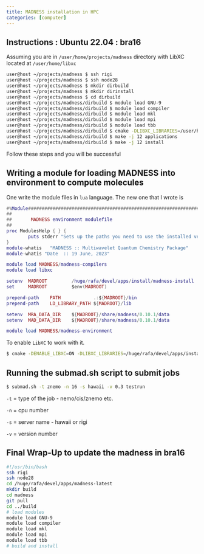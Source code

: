 ```yaml
---
title: MADNESS installation in HPC
categories: [computer]
---
```


## Instructions : Ubuntu 22.04 : bra16 

Assuming you are in `/user/home/projects/madness` directory with LibXC located at `/user/home/libxc`   

```bash
user@host ~/projects/madness $ ssh rigi
user@host ~/projects/madness $ ssh node28
user@host ~/projects/madness $ mkdir dirbuild
user@host ~/projects/madness $ mkdir dirinstall
user@host ~/projects/madness $ cd dirbuild
user@host ~/projects/madness/dirbuild $ module load GNU-9
user@host ~/projects/madness/dirbuild $ module load compiler
user@host ~/projects/madness/dirbuild $ module load mkl
user@host ~/projects/madness/dirbuild $ module load mpi
user@host ~/projects/madness/dirbuild $ module load tbb
user@host ~/projects/madness/dirbuild $ cmake -DLIBXC_LIBRARIES=/user/home/libxc/lib/libxc.a -DLIBXC_INCLUDE_DIRS=/user/home/libxc/include -DCMAKE_INSTALL_PREFIX=../dirinstall ../madness
user@host ~/projects/madness/dirbuild $ make -j 12 applications
user@host ~/projects/madness/dirbuild $ make -j 12 install
```

Follow these steps and you will be successful   

## Writing a module for loading MADNESS into environment to compute molecules   

One write the module files in `lua` language. The new one that I wrote is   

```lua
#%Module######################################################################
##
##       MADNESS environment modulefile
##
proc ModulesHelp { } {
        puts stderr "Sets up the paths you need to use the installed version of MADNESS."
}
module-whatis   "MADNESS :: Multiwavelet Quantum Chemistry Package"
module-whatis "Date  :: 19 June, 2023"

module load MADNESS/madness-compilers
module load libxc

setenv  MADROOT         /huge/rafa/devel/apps/install/madness-install
set     MADROOT         $env(MADROOT)

prepend-path    PATH            .:${MADROOT}/bin
prepend-path    LD_LIBRARY_PATH ${MADROOT}/lib

setenv  MRA_DATA_DIR    ${MADROOT}/share/madness/0.10.1/data
setenv  MAD_DATA_DIR    ${MADROOT}/share/madness/0.10.1/data

module load MADNESS/madness-environment
```

To enable `LibXC` to work with it.   

```bash
$ cmake -DENABLE_LIBXC=ON -DLIBXC_LIBRARIES=/huge/rafa/devel/apps/install/libxc/lib/libxc.a -DLIBXC_INCLUDE_DIRS=/huge/rafa/devel/apps/install/libxc/include -DCMAKE_INSTALL_PREFIX=/huge/rafa/devel/apps/install/madness-beta ../madness
```

## Running the submad.sh script to submit jobs 

```bash
$ submad.sh -t znemo -n 16 -s hawaii -v 0.3 testrun
```

`-t` = type of the job - nemo/cis/znemo etc.   

`-n` = cpu number   

`-s` = server name - hawaii or rigi   

`-v` = version number    

## Final Wrap-Up to update the madness in bra16  

```bash
#!/usr/bin/bash
ssh rigi
ssh node28
cd /huge/rafa/devel/apps/madness-latest
mkdir build
cd madness
git pull
cd ../build
# load modules
module load GNU-9
module load compiler
module load mkl
module load mpi
module load tbb
# build and install
```

